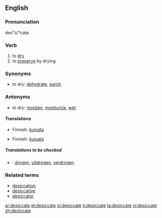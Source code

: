 ==English==

===Pronunciation===
des"ic*cate

===Verb===
{{en-verb|desiccat|ing}}

# to [[dry]]
# to [[preserve]] by drying

===Synonyms===
*''to dry:'' [[dehydrate]], [[parch]]

===Antonyms===
*''to dry:'' [[moisten]], [[moisturize]], [[wet]]

====Translations====
{{rfc-level|Translations at L4+ not in L3 POS section (AutoFormat would have corrected level of Synonyms)}}
{{trans-top|to dry}}
*Finnish: [[kuivata]]
{{trans-mid}}
{{trans-bottom}}

{{trans-top|to preserve by drying}}
*Finnish: [[kuivata]]
{{trans-mid}}
{{trans-bottom}}

=====Translations to be checked=====
{{checktrans}}
{{top}}
*{{ttbc|Dutch}}: [[drogen]], [[uitdrogen]], [[verdrogen]]
{{mid}}
{{bottom}}

===Related terms===
* [[desiccation]]
* [[desiccative]]
* [[desiccator]]

[[ar:desiccate]]
[[et:desiccate]]
[[io:desiccate]]
[[it:desiccate]]
[[ta:desiccate]]
[[vi:desiccate]]
[[zh:desiccate]]